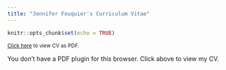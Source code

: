 ```yaml
---
title: "Jennifer Fouquier's Curriculum Vitae"
---
```



```r
knitr::opts_chunk$set(echo = TRUE)
```

<p class="lead">
 <small> <a href="assets/CV/cv.pdf">Click here</a> to
  view CV as PDF.</small>
</p>
<object data="assets/CV/cv.pdf" type="application/pdf" width="100%" height="800px"> 
  <p>You don't have a PDF plugin for this browser. Click above to view my CV.</p>  
</object>
  
